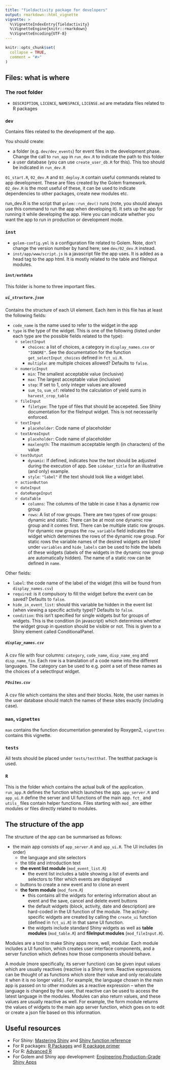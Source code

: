 ```yaml
---
title: "fieldactivity package for developers"
output: rmarkdown::html_vignette
vignette: >
  %\VignetteIndexEntry{fieldactivity}
  %\VignetteEngine{knitr::rmarkdown}
  %\VignetteEncoding{UTF-8}
---
```


```r
knitr::opts_chunk$set(
  collapse = TRUE,
  comment = "#>"
)
```

## Files: what is where

### The root folder
- `DESCRIPTION`, `LICENCE`, `NAMESPACE`, `LICENSE.md` are metadata files related to R packages

### `dev`
Contains files related to the development of the app.

You should create:

- a folder (e.g. `dev/dev_events`) for event files in the development phase. Change the call to `run_app` in `run_dev.R` to indicate the path to this folder
- a user database (you can use `create_user_db.R` for this). This too should be indicated in `run_dev.R`

`01_start.R`, `02_dev.R` and `03_deploy.R` contain useful commands related to app development. These are files created by the Golem framework. `02_dev.R` is the most useful of these, it can be used to indicate dependencies to other packages, create new modules etc.

run_dev.R is the script that `golem::run_dev()` runs (note, you should always use this command to run the app when developing it). It sets up the app for running it while developing the app. Here you can indicate whether you want the app to run in production or development mode.

### `inst`

- `golem-config.yml` is a configuration file related to Golem. Note, don't change the version number by hand here; see `dev/02_dev.R` instead.
- `inst/app/www/script.js` is a javascript file the app uses. It is added as a head tag to the app html. It is mostly related to the table and fileInput modules.

#### `inst/extdata`

This folder is home to three important files.

##### `ui_structure.json`

Contains the structure of each UI element. Each item in this file has at least
the following fields:

- `code_name` is the name used to refer to the widget in the app
- `type` is the type of the widget. This is one of the following (listed under each type are the possible fields related to the type):
  - `selectInput`
    - `choices`: a list of choices, a category in `display_names.csv` or `"IGNORE"`. See the documentation for the function `get_selectInput_choices` defined in `fct_ui.R`.
    - `multiple`: are multiple choices allowed? Defaults to `false`.
  - `numericInput`
    - `min`: The smallest acceptable value (inclusive)
    - `max`: The largest acceptable value (inclusive)
    - `step`: If set to 1, only integer values are allowed
    - `sum_to`, `sum_of`: related to the calculation of yield sums in `harvest_crop_table`
  - `fileInput`
    - `filetype`: The type of files that should be accepeted. See Shiny documentation for the fileInput widget. This is not necessarily enforced.
  - `textInput`
    - `placeholder`: Code name of placeholder
  - `textAreaInput`
    - `placeholder`: Code name of placeholder
    - `maxlength`: The maximum acceptable length (in characters) of the value
  - `textOutput`
    - `dynamic`: If defined, indicates how the text should be adjusted during the execution of app. See `sidebar_title` for an illustrative (and only) example.
    - `style`: `"label"` if the text should look like a widget label.
  - `actionButton`
  - `dateInput`
  - `dateRangeInput`
  - `dataTable`
    - `columns`: The columns of the table in case it has a dynamic row group
    - `rows`: A list of row groups. There are two types of row groups: dynamic and static. There can be at most one dynamic row group and it comes first. There can be multiple static row groups. For dynamic row groups the `row_variable` field indicates the widget which determines the rows of the dynamic row group. For static rows the variable names of the desired widgets are listed under `variables` and `hide_labels` can be used to hide the labels of these widgets (labels of the widgets in the dynamic row group are automatically hidden). The name of a static row can be defined in `name`.
  
Other fields:

- `label`: the code name of the label of the widget (this will be found from `display_names.csv`)
- `required`: is it compulsory to fill the widget before the event can be saved? Defaults to `false`.
- `hide_in_event_list`: should this variable be hidden in the event list (when viewing a specific activity type)? Defaults to `false`. 
- `condition`: this isn't specified for single widgets but for groups of widgets. This is the condition (in javascript) which determines whether the widget group in question should be visible or not. This is given to a Shiny element called ConditionalPanel.
  
  
##### `display_names.csv`

A csv file with four columns: `category`, `code_name`, `disp_name_eng` and `disp_name_fin`. Each row is a translation of a code name into the different languages. The category can be used to e.g. point a set of these names as the choices of a selectInput widget.

##### `FOsites.csv`

A csv file which contains the sites and their blocks. Note, the user names in the user database should match the names of these sites exactly (including case).
  
  
### `man`, `vignettes`

`man` contains the function documentation generated by Roxygen2, `vignettes` contains this vignette.

### `tests`

All tests should be placed under `tests/testthat`. The testthat package is used.

### `R`

This is the folder which contains the actual bulk of the application. `run_app.R` defines the function which launches the app. `app_server.R` and `app_ui.R` define the server and UI functions of the main app. `fct_` and `utils_` files contain helper functions. Files starting with `mod_` are either modules or files directly related to modules.

## The structure of the app

The structure of the app can be summarised as follows:

- the main app consists of `app_server.R` and `app_ui.R`. The UI includes (in order)
  - the language and site selectors
  - the title and introduction text
  - **the event list module** (`mod_event_list.R`)
    - the event list includes a table showing a list of events and selectors to filter which events are displayed
  - buttons to create a new event and to clone an event
  - **the form module** (`mod_form.R`)
    - this contains all the widgets for entering information about an event and the save, cancel and delete event buttons
    - the default widgets (block, activity, date and description) are hard-coded in the UI function of the module. The activity-specific widgets are created by calling the `create_ui` function (defined in `fct_ui.R`) in that same UI function.
    - the widgets include standard Shiny widgets as well as **table modules** (`mod_table.R`) and **fileInput modules** (`mod_fileInput.R`).
    
Modules are a tool to make Shiny apps more, well, modular. Each module includes a UI function, which creates user interface components, and a server function which defines how those components should behave. 

A module (more specifically, its server function) can be given input values which are usually reactives (reactive is a Shiny term. Reactive expressions can be thought of as functions which store their value and only recalculate it when it is no longer valid.). For example, the language chosen in the main app is passed on to other modules as a reactive expression -- when the language is changed by the user, that reactive can be used to access the latest language in the modules. Modules can also return values, and these values are usually reactive as well. For example, the form module returns the values of widgets to the main app server function, which goes on to edit or create a json file based on this information.
  
## Useful resources
- For Shiny: [Mastering Shiny](https://mastering-shiny.org) and [Shiny function reference](https://shiny.rstudio.com/reference/shiny/)
- For R packages: [R Packages](https://r-pkgs.org) and [R package primer](https://kbroman.org/pkg_primer/)
- For R: [Advanced R](https://adv-r.hadley.nz)
- For Golem and Shiny app development: [Engineering Production-Grade Shiny Apps](https://engineering-shiny.org)
